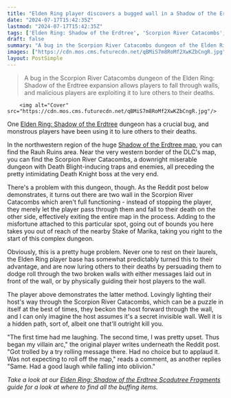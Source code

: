 ```yaml
---
title: "Elden Ring player discovers a bugged wall in a Shadow of the Erdtree dungeon that makes players fall to their deaths: 'Thus began my villain arc'"
date: "2024-07-17T15:42:35Z"
lastmod: "2024-07-17T15:42:35Z"
tags: ['Elden Ring: Shadow of the Erdtree', 'Scorpion River Catacombs', 'Death Blight', 'Death Knight']
draft: false
summary: "A bug in the Scorpion River Catacombs dungeon of the Elden Ring: Shadow of the Erdtree expansion allows players to fall through walls, and malicious players are exploiting it to lure others to their deaths."
images: ["https://cdn.mos.cms.futurecdn.net/qBMiS7m8RoMf2XwKZbCngR.jpg"]
layout: PostSimple
---
```

> A bug in the Scorpion River Catacombs dungeon of the Elden Ring: Shadow of the Erdtree expansion allows players to fall through walls, and malicious players are exploiting it to lure others to their deaths.


        <img alt="Cover" src="https://cdn.mos.cms.futurecdn.net/qBMiS7m8RoMf2XwKZbCngR.jpg"/>
        
One [Elden Ring: Shadow of the Erdtree](https://www.gamesradar.com/games/action-rpg/elden-ring-shadow-of-the-erdtree-guide/) dungeon has a crucial bug, and monstrous players have been using it to lure others to their deaths.

In the northwestern region of the huge [Shadow of the Erdtree map](https://www.gamesradar.com/games/action-rpg/shadow-of-the-erdtree-map-fragments/), you can find the Rauh Ruins area. Near the very western border of the DLC's map, you can find the Scorpion River Catacombs, a downright miserable dungeon with Death Blight-inducing traps and enemies, all preceding the pretty intimidating Death Knight boss at the very end. 

There's a problem with this dungeon, though. As the Reddit post below demonstrates, it turns out there are two wall in the Scorpion River Catacombs which aren't full functioning - instead of stopping the player, they merely let the player pass through them and fall to their death on the other side, effectively exiting the entire map in the process. Adding to the misfortune attached to this particular spot, going out of bounds you here takes you out of reach of the nearby Stake of Marika, taking you right to the start of this complex dungeon.

Obviously, this is a pretty huge problem. Never one to rest on their laurels, the Elden Ring player base has somewhat predictably turned this to their advantage, and are now luring others to their deaths by persuading them to dodge roll through the two broken walls with either messages laid out in front of the wall, or by physically guiding their host players to the wall.

The player above demonstrates the latter method. Lovingly lighting their host's way through the Scorpion River Catacombs, which can be a puzzle in itself at the best of times, they beckon the host forward through the wall, and I can only imagine the host assumes it's a secret invisible wall. Well it is a hidden path, sort of, albeit one that'll outright kill you.

"The first time had me laughing. The second time, I was pretty upset. Thus began my villain arc," the original player writes underneath the Reddit post. "Got trolled by a try rolling message there. Had no choice but to applaud it. Was not expecting to roll off the map," reads a comment, as another replies "Same. Had a good laugh while falling into oblivion." 

*Take a look at our *[<em>Elden Ring: Shadow of the Erdtree Scadutree Fragments</em>](https://www.gamesradar.com/games/action-rpg/shadow-of-the-erdtree-scadutree-fragments/)* guide for a look at where to find all the buffing items.*
        